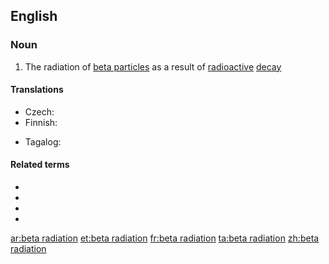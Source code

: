 ==English==

===Noun===
{{en-noun|-}}

# {{lb|en|physics}} The radiation of [[beta particle]]s as a result of [[radioactive]] [[decay]]

====Translations====
{{trans-top|radiation of beta particles}}
* Czech: {{t|cs|záření beta|n}}
* Finnish: {{t|fi|beetasäteily}}
{{trans-mid}}
* Tagalog: {{t|tl|dagilap-beta}}
{{trans-bottom}}

====Related terms====
* {{l|en|β}}
* {{l|en|beta}}
* {{l|en|beta ray}}
* {{l|en|beta particle}}

[[ar:beta radiation]]
[[et:beta radiation]]
[[fr:beta radiation]]
[[ta:beta radiation]]
[[zh:beta radiation]]
